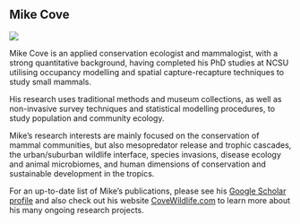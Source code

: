 ## Mike Cove

![](images/clipboard-1363128193.png)

Mike Cove is an applied conservation ecologist and mammalogist, with a strong quantitative background, having completed his PhD studies at NCSU utilising occupancy modelling and spatial capture-recapture techniques to study small mammals.

His research uses traditional methods and museum collections, as well as non-invasive survey techniques and statistical modelling procedures, to study population and community ecology.

Mike's research interests are mainly focused on the conservation of mammal communities, but also mesopredator release and trophic cascades, the urban/suburban wildlife interface, species invasions, disease ecology and animal microbiomes, and human dimensions of conservation and sustainable development in the tropics.

For an up-to-date list of Mike's publications, please see his [Google Scholar profile](https://scholar.google.com/citations?user=jk_H8voAAAAJ&hl=en) and also check out his website [CoveWildlife.com](https://covewildlife.com/) to learn more about his many ongoing research projects.
